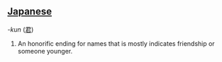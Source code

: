 ==[[Japanese]]==

''-kun'' ([[君]])
#An honorific ending for names that is mostly indicates friendship or someone younger.